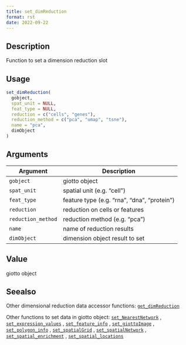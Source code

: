 ```yaml
--- 
title: set_dimReduction 
format: rst 
date: 2022-09-22 
--- 
```


## Description

Function to set a dimension reduction slot


## Usage

```r
set_dimReduction(
  gobject,
  spat_unit = NULL,
  feat_type = NULL,
  reduction = c("cells", "genes"),
  reduction_method = c("pca", "umap", "tsne"),
  name = "pca",
  dimObject
)
```


## Arguments

Argument      |Description
------------- |----------------
`gobject`     |     giotto object
`spat_unit`     |     spatial unit (e.g. "cell")
`feat_type`     |     feature type (e.g. "rna", "dna", "protein")
`reduction`     |     reduction on cells or features
`reduction_method`     |     reduction method (e.g. "pca")
`name`     |     name of reduction results
`dimObject`     |     dimension object result to set


## Value

giotto object


## Seealso

Other dimensional reduction data accessor functions:
 [`get_dimReduction`](#getdimreduction) 
 
 Other functions to set data in giotto object:
 [`set_NearestNetwork`](#setnearestnetwork) ,
 [`set_expression_values`](#setexpressionvalues) ,
 [`set_feature_info`](#setfeatureinfo) ,
 [`set_giottoImage`](#setgiottoimage) ,
 [`set_polygon_info`](#setpolygoninfo) ,
 [`set_spatialGrid`](#setspatialgrid) ,
 [`set_spatialNetwork`](#setspatialnetwork) ,
 [`set_spatial_enrichment`](#setspatialenrichment) ,
 [`set_spatial_locations`](#setspatiallocations)


